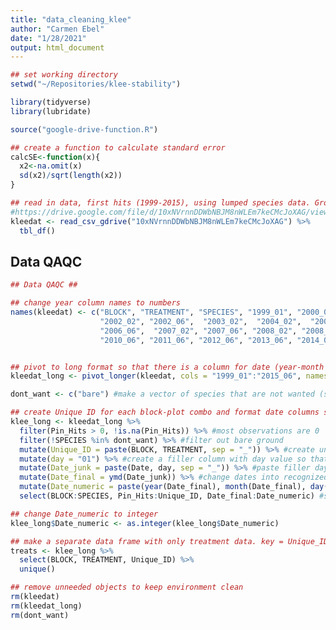 ```yaml
---
title: "data_cleaning_klee"
author: "Carmen Ebel"
date: "1/28/2021"
output: html_document
---
```


```r
## set working directory
setwd("~/Repositories/klee-stability")

library(tidyverse)
library(lubridate)

```



```r
source("google-drive-function.R")

## create a function to calculate standard error
calcSE<-function(x){
  x2<-na.omit(x)
  sd(x2)/sqrt(length(x2))
}

## read in data, first hits (1999-2015), using lumped species data. Groupings determined by Kari, Lauren, & Corrina 
#https://drive.google.com/file/d/10xNVrnnDDWbNBJM8nWLEm7keCMcJoXAG/view?usp=sharing
kleedat <- read_csv_gdrive("10xNVrnnDDWbNBJM8nWLEm7keCMcJoXAG") %>%
  tbl_df()

```



## Data QAQC
```r
## Data QAQC ##

## change year column names to numbers
names(kleedat) <- c("BLOCK", "TREATMENT", "SPECIES", "1999_01", "2000_02", "2000_06", "2001_01", "2001_05",  
                    "2002_02", "2002_06",  "2003_02",  "2004_02",  "2004_06",  "2005_02",  "2005_06",  "2006_03",
                    "2006_06",  "2007_02", "2007_06", "2008_02", "2008_06", "2009_02", "2009_06", "2010_01",  
                    "2010_06", "2011_06", "2012_06", "2013_06", "2014_06", "2015_06")


## pivot to long format so that there is a column for date (year-month combo) and for abundance 
kleedat_long <- pivot_longer(kleedat, cols = "1999_01":"2015_06", names_to = "Date", values_to = "Pin_Hits")

dont_want <- c("bare") #make a vector of species that are not wanted (so far only bare ground)

## create Unique ID for each block-plot combo and format date columns so they can fit in the lubridate package
klee_long <- kleedat_long %>%
  filter(Pin_Hits > 0, !is.na(Pin_Hits)) %>% #most observations are 0
  filter(!SPECIES %in% dont_want) %>% #filter out bare ground
  mutate(Unique_ID = paste(BLOCK, TREATMENT, sep = "_")) %>% #create unique ID for each plot
  mutate(day = "01") %>% #create a filler column with day value so that dates can be parsed
  mutate(Date_junk = paste(Date, day, sep = "_")) %>% #paste filler day column with year-month column
  mutate(Date_final = ymd(Date_junk)) %>% #change dates into recognized format
  mutate(Date_numeric = paste(year(Date_final), month(Date_final), day(Date_final), sep = "0")) %>% #create column that can be coerced into numeric form
  select(BLOCK:SPECIES, Pin_Hits:Unique_ID, Date_final:Date_numeric) #select columns, drop Date and Date_junk

## change Date_numeric to integer
klee_long$Date_numeric <- as.integer(klee_long$Date_numeric)

## make a separate data frame with only treatment data. key = Unique_ID
treats <- klee_long %>%
  select(BLOCK, TREATMENT, Unique_ID) %>%
  unique()

## remove unneeded objects to keep environment clean
rm(kleedat)
rm(kleedat_long)
rm(dont_want)

```